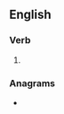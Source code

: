 ==English==

===Verb===
{{head|en|verb form}}

# {{en-third-person singular of|rootle}}

===Anagrams===
* {{anagrams|en|a=eloorst|Soltero|looters|oolerts|retools|toolers}}